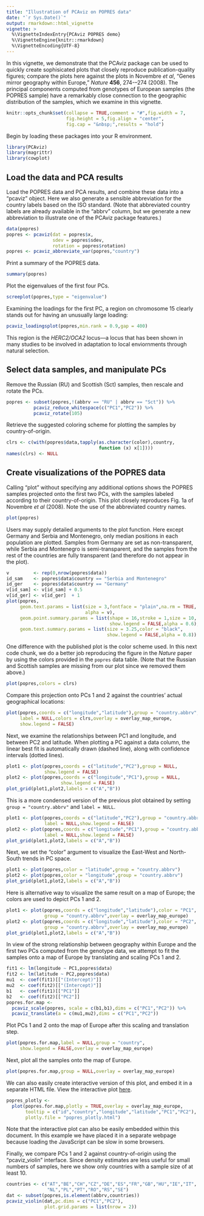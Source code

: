 ```yaml
---
title: "Illustration of PCAviz on POPRES data"
date: "`r Sys.Date()`"
output: rmarkdown::html_vignette
vignette: >
  %\VignetteIndexEntry{PCAviz POPRES demo}
  %\VignetteEngine{knitr::rmarkdown}
  %\VignetteEncoding{UTF-8}
---
```


In this vignette, we demonstrate that the PCAviz package can be used
to quickly create sophisicated plots that closely reproduce
publication-quality figures; compare the plots here against the plots
in Novembre *et al*, "Genes mirror geography within Europe," *Nature*
**456**, 274-–274 (2008). The principal components computed from
genotypes of European samples (the POPRES sample) have a remarkably
close connection to the geographic distribution of the samples, which
we examine in this vignette.

```r
knitr::opts_chunk$set(collapse = TRUE,comment = "#",fig.width = 7,
                      fig.height = 5,fig.align = "center",
                      fig.cap = "&nbsp;",results = "hold")
```

Begin by loading these packages into your R environment.

```r
library(PCAviz)
library(magrittr)
library(cowplot)
```

## Load the data and PCA results

Load the POPRES data and PCA results, and combine these data into a
"pcaviz" object. Here we also generate a sensible abbreviation for the
country labels based on the ISO standard. (Note that abbreviated country
labels are already available in the "abbrv" column, but we generate a 
new abbreviation to illustrate one of the PCAviz package features.)

```r
data(popres)
popres <- pcaviz(dat = popres$x,
                 sdev = popres$sdev,
                 rotation = popres$rotation)
popres <- pcaviz_abbreviate_var(popres,"country")
```

Print a summary of the POPRES data.

```r
summary(popres)
```

Plot the eigenvalues of the first four PCs.

```r
screeplot(popres,type = "eigenvalue")
```

Examining the loadings for the first PC, a region on chromosome 15 clearly
stands out for having an unusually large loading:

```r
pcaviz_loadingsplot(popres,min.rank = 0.9,gap = 400)
```

This region is the *HERC2/OCA2* locus---a locus that has been shown in
many studies to be involved in adaptation to local enviornments through 
natural selection.

## Select data samples, and manipulate PCs

Remove the Russian (RU) and Scottish (Sct) samples, then rescale and
rotate the PCs.

```r
popres <- subset(popres,!(abbrv == "RU" | abbrv == "Sct")) %>%
          pcaviz_reduce_whitespace(c("PC1","PC2")) %>%
          pcaviz_rotate(105)
```

Retrieve the suggested coloring scheme for plotting the samples by
country-of-origin.

```r
clrs <- c(with(popres$data,tapply(as.character(color),country,
                                  function (x) x[1])))
names(clrs) <- NULL
```

## Create visualizations of the POPRES data

Calling "plot" without specifying any additional options shows the
POPRES samples projected onto the first two PCs, with the samples
labeled according to their country-of-origin. This plot closely
reproduces Fig. 1a of Novembre *et al* (2008). Note the use of the
abbreviated country names.

```r
plot(popres)
```

Users may supply detailed arguments to the plot function. Here except
Germany and Serbia and Montenegro, only median positions in each
population are plotted. Samples from Germany are set as
non-transparent, while Serbia and Montenegro is semi-transparent, and
the samples from the rest of the countries are fully transparent (and
therefore do not appear in the plot).

```r
v         <- rep(0,nrow(popres$data)) 
id_sam    <- popres$data$country == "Serbia and Montenegro"
id_ger    <- popres$data$country == "Germany"
v[id_sam] <- v[id_sam] + 0.5
v[id_ger] <- v[id_ger]  + 1
plot(popres,
     geom.text.params = list(size = 3,fontface = "plain",na.rm = TRUE,
                             alpha = v),
     geom.point.summary.params = list(shape = 16,stroke = 1,size = 10,
                                      show.legend = FALSE,alpha = 0.6),
	 geom.text.summary.params = list(size = 3.25,color = "black",
	 							     show.legend = FALSE,alpha = 0.8))
```

One difference with the published plot is the color scheme used.
In this next code chunk, we do a better job reproducing the figure in
the *Nature* paper by using the colors provided in the `popres` data
table. (Note that the Russian and Scottish samples are missing from
our plot since we removed them above.)

```r
plot(popres,colors = clrs)
```

Compare this projection onto PCs 1 and 2 against the countries'
actual geographical locations:

```r
plot(popres,coords = c("longitude","latitude"),group = "country.abbrv",
     label = NULL,colors = clrs,overlay = overlay_map_europe,
     show.legend = FALSE)
```

Next, we examine the relationships between PC1 and longitude, and
between PC2 and latitude. When plotting a PC against a data column,
the linear best fit is automatically drawn (dashed line), along
with confidence intervals (dotted lines).

```r
plot1 <- plot(popres,coords = c("latitude","PC2"),group = NULL,
              show.legend = FALSE)
plot2 <- plot(popres,coords = c("longitude","PC1"),group = NULL,
			        show.legend = FALSE)
plot_grid(plot1,plot2,labels = c("A","B"))
```

This is a more condensed version of the previous plot obtained by
setting `group = "country.abbrv"` and `label = NULL`.

```r
plot1 <- plot(popres,coords = c("latitude","PC2"),group = "country.abbrv",
              label = NULL,show.legend = FALSE)
plot2 <- plot(popres,coords = c("longitude","PC1"),group = "country.abbrv",
              label = NULL,show.legend = FALSE)
plot_grid(plot1,plot2,labels = c("A","B"))
```

Next, we set the "color" argument to visualize the East-West and 
North-South trends in PC space.

```r
plot1 <- plot(popres,color = "latitude",group = "country.abbrv")
plot2 <- plot(popres,color = "longitude",group = "country.abbrv")
plot_grid(plot1,plot2,labels = c("A","B"))
```

Here is alternative way to visualize the same result on a map of
Europe; the colors are used to depict PCs 1 and 2.

```r
plot1 <- plot(popres,coords = c("longitude","latitude"),color = "PC1",
              group = "country.abbrv",overlay = overlay_map_europe)
plot2 <- plot(popres,coords = c("longitude","latitude"),color = "PC2",
              group = "country.abbrv",overlay = overlay_map_europe)
plot_grid(plot1,plot2,labels = c("A","B"))
```

In view of the strong relationship between geography within Europe and
the first two PCs computed from the genotype data, we attempt to fit the
samples onto a map of Europe by translating and scaling PCs 1 and 2.

```r
fit1 <- lm(longitude ~ PC1,popres$data)
fit2 <- lm(latitude ~ PC2,popres$data)
mu1  <- coef(fit1)[["(Intercept)"]]
mu2  <- coef(fit2)[["(Intercept)"]]
b1   <- coef(fit1)[["PC1"]]
b2   <- coef(fit2)[["PC2"]]
popres.for.map <- 
  pcaviz_scale(popres, scale = c(b1,b1),dims = c("PC1","PC2")) %>%
  pcaviz_translate(a = c(mu1,mu2),dims = c("PC1","PC2"))
```

Plot PCs 1 and 2 onto the map of Europe after this scaling and 
translation step.

```r
plot(popres.for.map,label = NULL,group = "country",
     show.legend = FALSE,overlay = overlay_map_europe)
```

Next, plot all the samples onto the map of Europe.

```r
plot(popres.for.map,group = NULL,overlay = overlay_map_europe)
```

We can also easily create interactive version of this plot, and embed it 
in a separate HTML file. View the interactive plot [here](popres_plotly.html).

```r
popres_plotly <- 
  plot(popres.for.map,plotly = TRUE,overlay = overlay_map_europe,
       tooltip = c("id","country","longitude","latitude","PC1","PC2"),
       plotly.file = "popres_plotly.html")
```

Note that the interactive plot can also be easily embedded within this 
document. In this example we have placed it in a separate webpage because
loading the JavaScript can be slow in some browsers.

Finally, we compare PCs 1 and 2 against country-of-origin using the
"pcaviz_violin" interface. Since density estimates are less useful for
small numbers of samples, here we show only countries with a sample
size of at least 10.

```r
countries <- c("AT","BE","CH","CZ","DE","ES","FR","GB","HU","IE","IT",
               "NL","PL","PT","RO","RS","SE")
dat <- subset(popres,is.element(abbrv,countries))
pcaviz_violin(dat,pc.dims = c("PC1","PC2"),
              plot.grid.params = list(nrow = 2))
```
